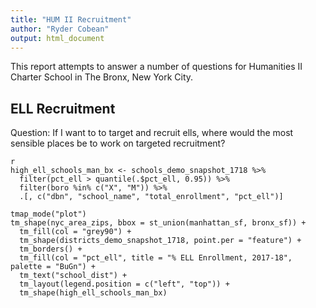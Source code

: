 ```yaml
---
title: "HUM II Recruitment"
author: "Ryder Cobean"
output: html_document
---
```



This report attempts to answer a number of questions for Humanities II Charter School in The Bronx, New York City.

## ELL Recruitment
Question: If I want to to target and recruit ells, where would the most sensible places be to work on targeted recruitment?



```
{r echo = FALSE}
high_ell_schools_man_bx <- schools_demo_snapshot_1718 %>% 
  filter(pct_ell > quantile(.$pct_ell, 0.95)) %>% 
  filter(boro %in% c("X", "M")) %>% 
  .[, c("dbn", "school_name", "total_enrollment", "pct_ell")]

tmap_mode("plot")
tm_shape(nyc_area_zips, bbox = st_union(manhattan_sf, bronx_sf)) +
  tm_fill(col = "grey90") + 
  tm_shape(districts_demo_snapshot_1718, point.per = "feature") + 
  tm_borders() + 
  tm_fill(col = "pct_ell", title = "% ELL Enrollment, 2017-18", palette = "BuGn") +
  tm_text("school_dist") + 
  tm_layout(legend.position = c("left", "top")) + 
  tm_shape(high_ell_schools_man_bx)
```
